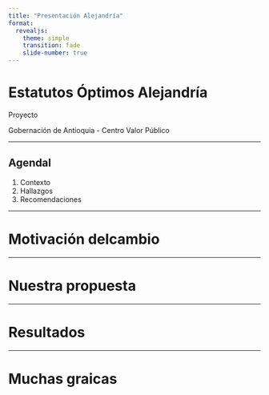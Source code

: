 ```yaml
---
title: "Presentación Alejandría"
format:
  revealjs:
    theme: simple
    transition: fade
    slide-number: true
---
```


# Estatutos Óptimos Alejandría

Proyecto 

Gobernación de Antioquia - Centro Valor Público

---

## Agendal{background-image="img/gob_1.png" background-size="cover" background-opacity="0.8"}

1. Contexto
2. Hallazgos
3. Recomendaciones

---

# Motivación delcambio

---

# Nuestra propuesta

--- 

# Resultados

---

# Muchas graicas